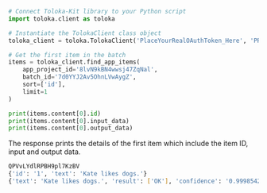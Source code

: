 ```python
# Connect Toloka-Kit library to your Python script
import toloka.client as toloka

# Instantiate the TolokaClient class object
toloka_client = toloka.TolokaClient('PlaceYourRealOAuthToken_Here', 'PRODUCTION')

# Get the first item in the batch
items = toloka_client.find_app_items(
    app_project_id='8lvN9kBN4wwsj47ZqNal',
    batch_id='7d0YYJ2Av5OhnLVwAygZ',
    sort=['id'],
    limit=1
)

print(items.content[0].id)
print(items.content[0].input_data)
print(items.content[0].output_data)
```

The response prints the details of the first item which include the item ID, input and output data.

```bash
QPVvLYdlRPBH9pl7KzBV
{'id': '1', 'text': 'Kate likes dogs.'}
{'text': 'Kate likes dogs.', 'result': ['OK'], 'confidence': '0.9998542274'}
```